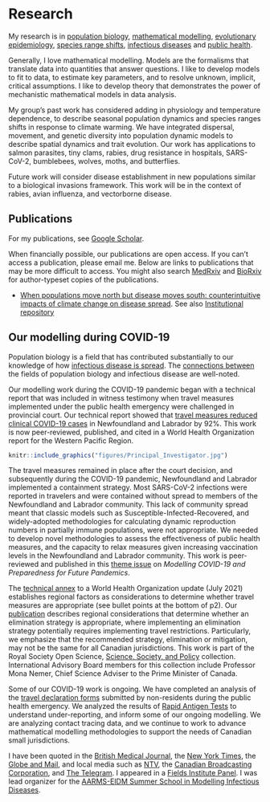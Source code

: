 # Research {-}

My research is in [population biology](https://royalsocietypublishing.org/doi/pdf/10.1098/rspb.2019.0428), [mathematical modelling](https://pubmed.ncbi.nlm.nih.gov/16916526/), [evolutionary epidemiology](https://mast.queensu.ca/~tday/pdf/evo12171.pdf), [species range shifts](https://link.springer.com/article/10.1007/s12080-022-00551-z), [infectious diseases](https://royalsocietypublishing.org/doi/full/10.1098/rstb.2016.0086) and [public health](https://pubmed.ncbi.nlm.nih.gov/34150314/).

<!-- I am interested in the biological questions. I like to learn new mathematical frameworks, so there are fewer technical barriers to answering the biological questions I am interested in. I have made models that are delay differential equations, partial differential equations, integrodifference equations, non-autonomous ordinary differential equations, branching process models, and models that use optimal control. I aim to not to be limited by the models that I know, in the questions that I can answer. I like to develop new methods, rather than use existing models. -->

<!-- An understanding the general dynamics of models is central to informing what types of models, and interacting biological processes, could give rise to biological data. This approach is useful for answering questions about mechanism, for generating parameter estimates that have a clear connection to biological data and knowledge, and for constructing plausible modelling scenarios. I like to study the full range of model dynamics so I know how to build mechanistic models that will work as representations of biology data that might have unique features. -->

Generally, I love mathematical modelling. Models are the formalisms that translate data into quantities that answer questions. I like to develop models to fit to data, to estimate key parameters, and to resolve unknown, implicit, critical assumptions. I like to develop theory that demonstrates the power of mechanistic mathematical models in data analysis.



My group's past work has considered adding in physiology and temperature dependence, to describe seasonal population dynamics and species ranges shifts in response to climate warming. We have integrated dispersal, movement, and genetic diversity into population dynamic models to describe spatial dynamics and trait evolution. Our work has applications to salmon parasites, tiny clams, rabies, drug resistance in hospitals, SARS-CoV-2, bumblebees, wolves, moths, and butterflies.

Future work will consider disease establishment in new populations similar to a biological invasions framework. This work will be in the context of rabies, avian influenza, and vectorborne disease.

## Publications {-}

For my publications, see [Google Scholar](https://scholar.google.ca/citations?hl=en&user=bxt9bh8AAAAJ&view_op=list_works&sortby=pubdate).

When financially possible, our publications are open access. If you can't access a publication, please email me. Below are links to publications that may be more difficult to access. You might also search [MedRxiv](https://www.medrxiv.org/) and [BioRxiv](https://www.biorxiv.org/) for author-typeset copies of the publications.

* [When populations move north but disease moves south: counterintuitive impacts of climate change on disease spread](https://link.springer.com/epdf/10.1007/s12080-022-00551-z?sharing_token=7xNrotHAknrEDzYgQEQPYve4RwlQNchNByi7wbcMAY6GMPsy2wnUpViRSxA82ToFnGewZWnln8z6WcH52FW1BvUD8yoATWUosFpds9E076a1NOTiz0G9s9D_aMHJStojrTBxvfz7s7r-XhThtZ_43WLG6dZct8svMgDt4HuOrhM%3D). See also [Institutional repository ](https://research.library.mun.ca/16406/)

## Our modelling during COVID-19{-}

Population biology is a field that has contributed substantially to our knowledge of how [infectious disease is spread](https://scholar.google.com/citations?view_op=view_citation&hl=en&user=1Jd-a_IAAAAJ&citation_for_view=1Jd-a_IAAAAJ:QUX0mv85b1cC). The [connections between](https://pubmed.ncbi.nlm.nih.gov/21238122/) the fields of population biology and infectious disease are well-noted. 

Our modelling work during the COVID-19 pandemic began with a technical report that was included in witness testimony when travel measures implemented under the public health emergency were challenged in provincial court. Our technical report showed that [travel measures reduced clinical COVID-19 cases](https://royalsocietypublishing.org/doi/full/10.1098/rsos.202266) in Newfoundland and Labrador by 92\%. This work is now peer-reviewed, published, and cited in a World Health Organization report for the Western Pacific Region. 

```r
knitr::include_graphics("figures/Principal_Investigator.jpg")
```

The travel measures remained in place after the court decision, and subsequently during the COVID-19 pandemic, Newfoundland and Labrador implemented a containment strategy. Most SARS-CoV-2 infections were reported in travelers and were contained without spread to members of the Newfoundland and Labrador community. This lack of community spread meant that classic models such as Susceptible-Infected-Recovered, and widely-adopted methodologies for calculating dynamic reproduction numbers in partially immune populations, were not appropriate. We needed to develop novel methodologies to assess the effectiveness of public health measures, and the capacity to relax measures given increasing vaccination levels in the Newfoundland and Labrador community. This work is peer-reviewed and published in this [theme issue](https://pubmed.ncbi.nlm.nih.gov/36584747/) on _Modelling COVID-19 and Preparedness for Future Pandemics_.

The [technical annex](https://www.who.int/publications/i/item/WHO-2019-nCoV-Risk-based-international-travel-2021.1) to a World Health Organization update (July 2021) establishes regional factors as considerations to determine whether travel measures are appropriate (see bullet points at the bottom of p2). Our [publication](https://royalsocietypublishing.org/doi/10.1098/rsos.240186) describes regional considerations that determine whether an elimination strategy is appropriate, where implementing an elimination strategy potentially requires implementing travel restrictions. Particularly, we emphasize that the recommended strategy, elimination or mitigation, may not be the same for all Canadian jurisdictions. This work is part of the Royal Society Open Science, [Science, Society, and Policy](https://royalsocietypublishing.org/rsos/ssp) collection. International Advisory Board members for this collection include Professor Mona Nemer, Chief Science Adviser to the Prime Minister of Canada. 

Some of our COVID-19 work is ongoing. We have completed an analysis of the [travel declaration forms](https://www.medrxiv.org/content/10.1101/2023.06.08.23291136v2) submitted by non-residents during the public health emergency. We analyzed the results of [Rapid Antigen Tests](https://www.canada.ca/en/public-health/services/reports-publications/canada-communicable-disease-report-ccdr/monthly-issue/2023-49/issue-4-april-2023/ba1-ba2-asymptomatic-rates-school-children.html) to understand under-reporting, and inform some of our ongoing modelling. We are analyzing contact tracing data, and we continue to work to advance mathematical modelling methodologies to support the needs of Canadian small jurisdictions. 

I have been quoted in the [British Medical Journal](https://www.bmj.com/content/377/bmj.o994), the [New York Times](https://www.nytimes.com/2022/04/26/world/canada/canadas-atlantic-provinces-covid-masks.html), the [Globe and Mail](https://www.theglobeandmail.com/canada/article-omicron-making-life-difficult-for-mathematicians-trying-to-track-covid/), and local media such as [NTV](https://vocm.com/2022/02/03/mun-survey-rapid-antigen-tests/), the [Canadian Broadcasting Corporation](https://www.cbc.ca/news/canada/newfoundland-labrador/covid-19-here-to-stay-1.6384033), and [The Telegram](https://www.saltwire.com/atlantic-canada/news/nl-covid-19-statistics-are-going-in-the-right-direction-but-is-there-a-real-goal-100730877/). I appeared in a [Fields Institute Panel](http://www.fields.utoronto.ca/activities/21-22/what-numbers-say-endemicity). I was lead organizer for the [AARMS-EIDM Summer School in Modelling Infectious Diseases](https://ahurford.github.io/aarms-summer-school/). 



<!-- We had worked on Arctic rabies prior to the pandemic, but just recently I was reminded of the [atto-fox](https://pubmed.ncbi.nlm.nih.gov/1806118/). These problems related to subsequent waves of infection caused by a fractional number of individuals, were central to our [recent work](https://www.medrxiv.org/content/10.1101/2024.02.01.24302169v2) explaining common misconceptions that bias against elimination strategy recommendations, and is another example of advances in population biology informing infectious disease modelling. -->

